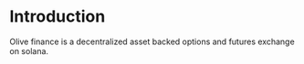 # Introduction

Olive finance is a decentralized asset backed options and futures exchange on solana.